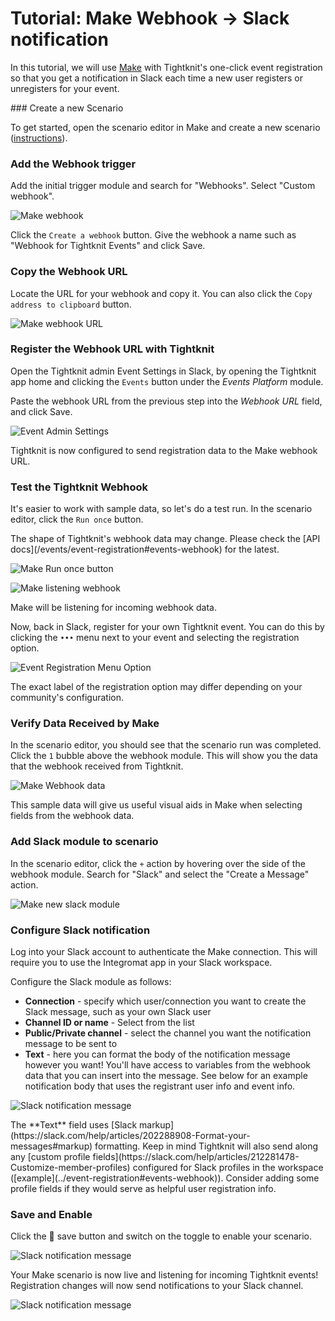 
# Tutorial: Make Webhook → Slack notification

In this tutorial, we will use [Make](https://www.make.com) with Tightknit's one-click event registration so that you get a notification in Slack each time a new user registers or unregisters for your event.

<Steps>
### Create a new Scenario

To get started, open the scenario editor in Make and create a new scenario ([instructions](https://www.make.com/en/help/scenarios/scenario-editors)).

### Add the Webhook trigger

Add the initial trigger module and search for "Webhooks". Select "Custom webhook".

![Make webhook](/events/tutorials/make-webhook.png)

Click the `Create a webhook` button. Give the webhook a name such as "Webhook for Tightknit Events" and click Save.

### Copy the Webhook URL

Locate the URL for your webhook and copy it. You can also click the `Copy address to clipboard` button.

![Make webhook URL](/events/tutorials/make-webhook-url.png)

### Register the Webhook URL with Tightknit

Open the Tightknit admin Event Settings in Slack, by opening the Tightknit app home and clicking the `Events` button under the _Events Platform_ module.

Paste the webhook URL from the previous step into the _Webhook URL_ field, and click Save.

![Event Admin Settings](/events/tutorials/tightknit-make-webhook-entry.png)

Tightknit is now configured to send registration data to the Make webhook URL.

### Test the Tightknit Webhook

It's easier to work with sample data, so let's do a test run. In the scenario editor, click the `Run once` button.

<Callout>
  The shape of Tightknit's webhook data may change. Please check the [API
  docs](/events/event-registration#events-webhook) for the latest.
</Callout>

![Make Run once button](/events/tutorials/make-run-once-button.png)

![Make listening webhook](/events/tutorials/make-webhook-listening.png)

Make will be listening for incoming webhook data.

Now, back in Slack, register for your own Tightknit event. You can do this by clicking the `•••` menu next to your event and selecting the registration option.

![Event Registration Menu Option](/events/tutorials/registration-menu-option.png)

<Callout type="info">
  The exact label of the registration option may differ depending on your
  community's configuration.
</Callout>

### Verify Data Received by Make

In the scenario editor, you should see that the scenario run was completed. Click the `1` bubble above the webhook module. This will show you the data that the webhook received from Tightknit.

![Make Webhook data](/events/tutorials/make-webhook-data.png)

This sample data will give us useful visual aids in Make when selecting fields from the webhook data.

### Add Slack module to scenario

In the scenario editor, click the `+` action by hovering over the side of the webhook module. Search for "Slack" and select the "Create a Message" action.

![Make new slack module](/events/tutorials/make-slack-action.png)

### Configure Slack notification

Log into your Slack account to authenticate the Make connection. This will require you to use the Integromat app in your Slack workspace.

Configure the Slack module as follows:

- **Connection** - specify which user/connection you want to create the Slack message, such as your own Slack user
- **Channel ID or name** - Select from the list
- **Public/Private channel** - select the channel you want the notification message to be sent to
- **Text** - here you can format the body of the notification message however you want! You'll have access to variables from the webhook data that you can insert into the message. See below for an example notification body that uses the registrant user info and event info.

![Slack notification message](/events/tutorials/make-slack-configuration.png)

<Callout type="info">
  The **Text** field uses [Slack
  markup](https://slack.com/help/articles/202288908-Format-your-messages#markup)
  formatting.
</Callout>

<Callout type="info">
  Keep in mind Tightknit will also send along any [custom profile
  fields](https://slack.com/help/articles/212281478-Customize-member-profiles)
  configured for Slack profiles in the workspace
  ([example](../event-registration#events-webhook)). Consider adding some
  profile fields if they would serve as helpful user registration info.
</Callout>

### Save and Enable

Click the 💾 save button and switch on the toggle to enable your scenario.

![Slack notification message](/events/tutorials/make-save.png)

Your Make scenario is now live and listening for incoming Tightknit events! Registration changes will now send notifications to your Slack channel.

![Slack notification message](/events/tutorials/make-slack-notification.png)

</Steps>
